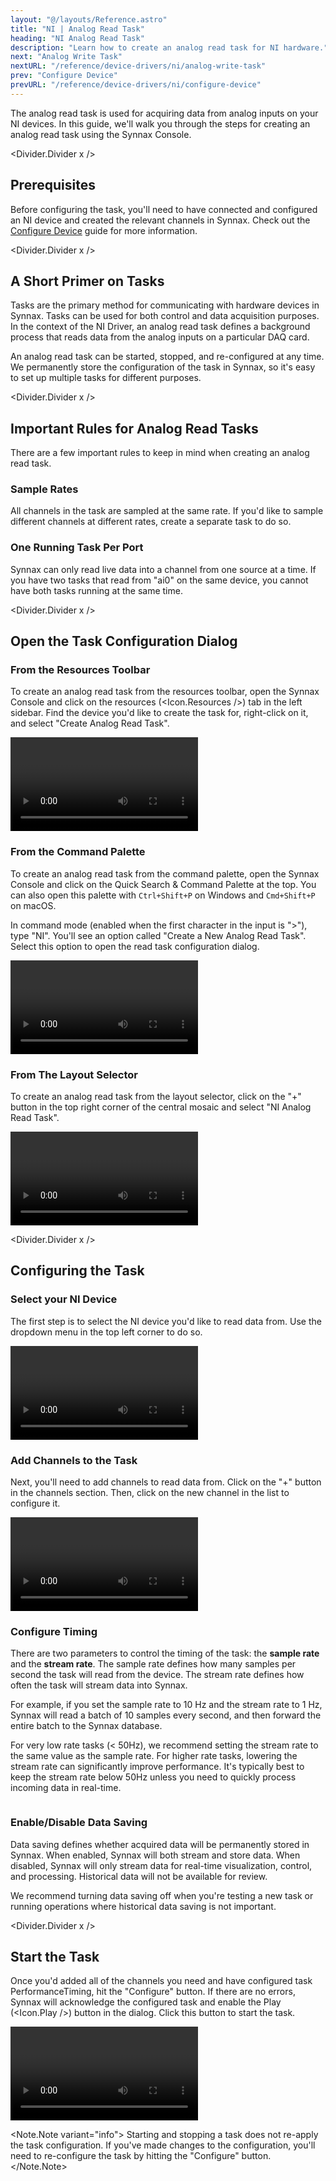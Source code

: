 ```yaml
---
layout: "@/layouts/Reference.astro"
title: "NI | Analog Read Task"
heading: "NI Analog Read Task"
description: "Learn how to create an analog read task for NI hardware."
next: "Analog Write Task"
nextURL: "/reference/device-drivers/ni/analog-write-task"
prev: "Configure Device"
prevURL: "/reference/device-drivers/ni/configure-device"
---
```



The analog read task is used for acquiring data from analog inputs on your NI devices.
In this guide, we'll walk you through the steps for creating an analog read task using
the Synnax Console.

<Divider.Divider x />

## Prerequisites

Before configuring the task, you'll need to have connected and configured an NI device
and created the relevant channels in Synnax. Check out the
[Configure Device](/reference/device-drivers/ni/configure-device) guide for more
information.

<Divider.Divider x />

## A Short Primer on Tasks

Tasks are the primary method for communicating with hardware devices in Synnax. Tasks
can be used for both control and data acquisition purposes. In the context of the NI
Driver, an analog read task defines a background process that reads data from the analog
inputs on a particular DAQ card.

An analog read task can be started, stopped, and re-configured at any time. We
permanently store the configuration of the task in Synnax, so it's easy to set up
multiple tasks for different purposes.

<Divider.Divider x />

## Important Rules for Analog Read Tasks

There are a few important rules to keep in mind when creating an analog read task.

### Sample Rates

All channels in the task are sampled at the same rate. If you'd like to sample different
channels at different rates, create a separate task to do so.

### One Running Task Per Port

Synnax can only read live data into a channel from one source at a time. If you have two
tasks that read from "ai0" on the same device, you cannot have both tasks running at the
same time.

<Divider.Divider x />

## Open the Task Configuration Dialog

### From the Resources Toolbar

To create an analog read task from the resources toolbar, open the Synnax Console and
click on the resources (<Icon.Resources />) tab in the left sidebar. Find the device
you'd like to create the task for, right-click on it, and select "Create Analog Read
Task".

<Video
  client:only="react"
  id="device-drivers/ni/analog-read-task/device-create-analog-read-task"
/>

### From the Command Palette

To create an analog read task from the command palette, open the Synnax Console and
click on the Quick Search & Command Palette at the top. You can also open this palette
with `Ctrl+Shift+P` on Windows and `Cmd+Shift+P` on macOS.

In command mode (enabled when the first character in the input is ">"), type "NI".
You'll see an option called "Create a New Analog Read Task". Select this option to open
the read task configuration dialog.

<Video
  client:only="react"
  id="device-drivers/ni/analog-read-task/palette-create-analog-read-task"
/>

### From The Layout Selector

To create an analog read task from the layout selector, click on the "+" button in the
top right corner of the central mosaic and select "NI Analog Read Task".

<Video
  client:only="react"
  id="device-drivers/ni/analog-read-task/layout-create-analog-read-task"
/>

<Divider.Divider x />

## Configuring the Task

### <StepText level="h3" step={1}>Select your NI Device</StepText>

The first step is to select the NI device you'd like to read data from. Use the dropdown
menu in the top left corner to do so.

<Video
  client:only="react"
  id="device-drivers/ni/analog-read-task/analog-read-task-select-device"
/>

### <StepText level="h3" step={2}>Add Channels to the Task</StepText>

Next, you'll need to add channels to read data from. Click on the "+" button in the
channels section. Then, click on the new channel in the list to configure it.

<Video
  client:only="react"
  id="device-drivers/ni/analog-read-task/analog-read-task-create-channel"
/>

### <StepText level="h3" step={3}>Configure Timing</StepText>

There are two parameters to control the timing of the task: the **sample rate** and the
**stream rate**. The sample rate defines how many samples per second the task will read
from the device. The stream rate defines how often the task will stream data into
Synnax.

For example, if you set the sample rate to 10 Hz and the stream rate to 1 Hz, Synnax
will read a batch of 10 samples every second, and then forward the entire batch to the
Synnax database.

For very low rate tasks (&lt; 50Hz), we recommend setting the stream rate to the same
value as the sample rate. For higher rate tasks, lowering the stream rate can
significantly improve performance. It's typically best to keep the stream rate below
50Hz unless you need to quickly process incoming data in real-time.

<div style={{ display: "flex", justifyContent: "center" }}>
  <Image
    client:only="react"
    id="device-drivers/ni/analog-read-task/analog-read-task-timing"
    style={{ width: "50%", minWidth: 200 }}
  />
</div>

### <StepText level="h3" step={4}>Enable/Disable Data Saving</StepText>

Data saving defines whether acquired data will be permanently stored in Synnax. When
enabled, Synnax will both stream and store data. When disabled, Synnax will only stream
data for real-time visualization, control, and processing. Historical data will not be
available for review.

We recommend turning data saving off when you're testing a new task or running
operations where historical data saving is not important.

<Divider.Divider x />

## Start the Task

Once you'd added all of the channels you need and have configured task
PerformanceTiming, hit the "Configure" button. If there are no errors, Synnax will
acknowledge the configured task and enable the Play (<Icon.Play />) button in the
dialog. Click this button to start the task.

<Video
  client:only="react"
  id="device-drivers/ni/analog-read-task/analog-read-task-start"
/>

<Note.Note variant="info">
  Starting and stopping a task does not re-apply the task configuration. If you've made
  changes to the configuration, you'll need to re-configure the task by hitting the
  "Configure" button.
</Note.Note>
